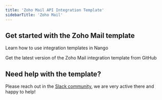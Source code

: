 ```yaml
---
title: 'Zoho Mail API Integration Template'
sidebarTitle: 'Zoho Mail'
---
```


## Get started with the Zoho Mail template

<Card title="How to use integration templates"
      href="/understand/concepts/templates"
      icon="book-open">
    Learn how to use integration templates in Nango
</Card>

<Card title="Get the Zoho Mail template"
      href="https://github.com/NangoHQ/integration-templates/tree/main/integrations/zoho-mail"
      icon="github">
    Get the latest version of the Zoho Mail integration template from GitHub
</Card>

## Need help with the template?
Please reach out in the [Slack community](https://nango.dev/slack), we are very active there and happy to help!